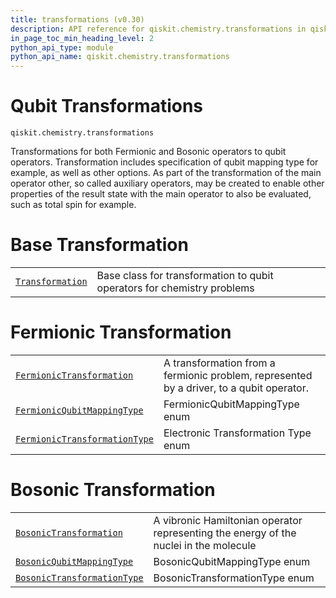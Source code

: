 ```yaml
---
title: transformations (v0.30)
description: API reference for qiskit.chemistry.transformations in qiskit v0.30
in_page_toc_min_heading_level: 2
python_api_type: module
python_api_name: qiskit.chemistry.transformations
---
```


<span id="module-qiskit.chemistry.transformations" />

<span id="qiskit-chemistry-transformations" />

<span id="qubit-transformations-qiskit-chemistry-transformations" />

# Qubit Transformations

`qiskit.chemistry.transformations`

Transformations for both Fermionic and Bosonic operators to qubit operators. Transformation includes specification of qubit mapping type for example, as well as other options. As part of the transformation of the main operator other, so called auxiliary operators, may be created to enable other properties of the result state with the main operator to also be evaluated, such as total spin for example.

# Base Transformation

|                                                                                                                       |                                                                         |
| --------------------------------------------------------------------------------------------------------------------- | ----------------------------------------------------------------------- |
| [`Transformation`](qiskit.chemistry.transformations.Transformation "qiskit.chemistry.transformations.Transformation") | Base class for transformation to qubit operators for chemistry problems |

# Fermionic Transformation

|                                                                                                                                                              |                                                                                          |
| ------------------------------------------------------------------------------------------------------------------------------------------------------------ | ---------------------------------------------------------------------------------------- |
| [`FermionicTransformation`](qiskit.chemistry.transformations.FermionicTransformation "qiskit.chemistry.transformations.FermionicTransformation")             | A transformation from a fermionic problem, represented by a driver, to a qubit operator. |
| [`FermionicQubitMappingType`](qiskit.chemistry.transformations.FermionicQubitMappingType "qiskit.chemistry.transformations.FermionicQubitMappingType")       | FermionicQubitMappingType enum                                                           |
| [`FermionicTransformationType`](qiskit.chemistry.transformations.FermionicTransformationType "qiskit.chemistry.transformations.FermionicTransformationType") | Electronic Transformation Type enum                                                      |

# Bosonic Transformation

|                                                                                                                                                        |                                                                                       |
| ------------------------------------------------------------------------------------------------------------------------------------------------------ | ------------------------------------------------------------------------------------- |
| [`BosonicTransformation`](qiskit.chemistry.transformations.BosonicTransformation "qiskit.chemistry.transformations.BosonicTransformation")             | A vibronic Hamiltonian operator representing the energy of the nuclei in the molecule |
| [`BosonicQubitMappingType`](qiskit.chemistry.transformations.BosonicQubitMappingType "qiskit.chemistry.transformations.BosonicQubitMappingType")       | BosonicQubitMappingType enum                                                          |
| [`BosonicTransformationType`](qiskit.chemistry.transformations.BosonicTransformationType "qiskit.chemistry.transformations.BosonicTransformationType") | BosonicTransformationType enum                                                        |

